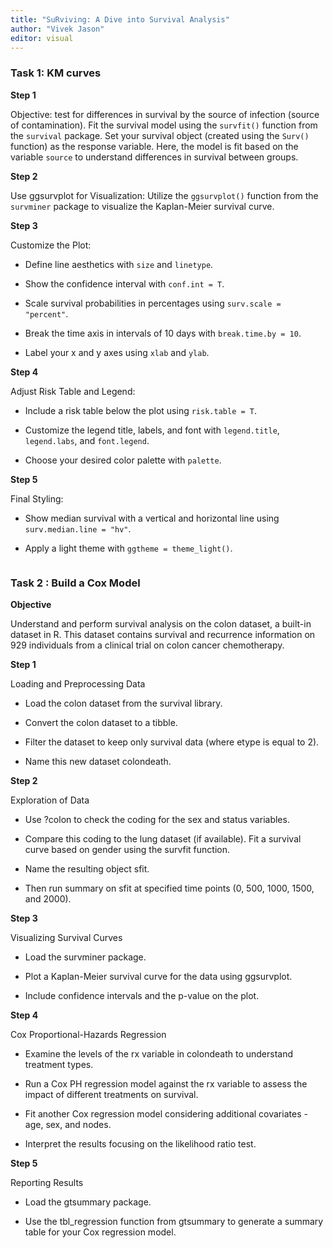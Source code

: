 ```yaml
---
title: "SuRviving: A Dive into Survival Analysis"
author: "Vivek Jason"
editor: visual
---
```


### Task 1: KM curves

**Step 1**

Objective: test for differences in survival by the source of infection (source of contamination). Fit the survival model using the `survfit()` function from the `survival` package. Set your survival object (created using the `Surv()` function) as the response variable. Here, the model is fit based on the variable `source` to understand differences in survival between groups.

**Step 2**

Use ggsurvplot for Visualization: Utilize the `ggsurvplot()` function from the `survminer` package to visualize the Kaplan-Meier survival curve.

**Step 3**

Customize the Plot:

-   Define line aesthetics with `size` and `linetype`.

-   Show the confidence interval with `conf.int = T`.

-   Scale survival probabilities in percentages using `surv.scale = "percent"`.

-   Break the time axis in intervals of 10 days with `break.time.by = 10`.

-   Label your x and y axes using `xlab` and `ylab`.

**Step 4**

Adjust Risk Table and Legend:

-   Include a risk table below the plot using `risk.table = T`.

-   Customize the legend title, labels, and font with `legend.title`, `legend.labs`, and `font.legend`.

-   Choose your desired color palette with `palette`.

**Step 5**

Final Styling:

-   Show median survival with a vertical and horizontal line using `surv.median.line = "hv"`.

-   Apply a light theme with `ggtheme = theme_light()`.

```r

```

### Task 2 : Build a Cox Model

**Objective**

Understand and perform survival analysis on the colon dataset, a built-in dataset in R. This dataset contains survival and recurrence information on 929 individuals from a clinical trial on colon cancer chemotherapy.

**Step 1**

Loading and Preprocessing Data

-   Load the colon dataset from the survival library.

-   Convert the colon dataset to a tibble.

-   Filter the dataset to keep only survival data (where etype is equal to 2).

-   Name this new dataset colondeath.

**Step 2**

Exploration of Data

-   Use ?colon to check the coding for the sex and status variables.

-   Compare this coding to the lung dataset (if available). Fit a survival curve based on gender using the survfit function.

-   Name the resulting object sfit.

-   Then run summary on sfit at specified time points (0, 500, 1000, 1500, and 2000).

**Step 3**

Visualizing Survival Curves

-   Load the survminer package.

-   Plot a Kaplan-Meier survival curve for the data using ggsurvplot.

-   Include confidence intervals and the p-value on the plot.

**Step 4**

Cox Proportional-Hazards Regression

-   Examine the levels of the rx variable in colondeath to understand treatment types.

-   Run a Cox PH regression model against the rx variable to assess the impact of different treatments on survival.

-   Fit another Cox regression model considering additional covariates - age, sex, and nodes.

-   Interpret the results focusing on the likelihood ratio test.

**Step 5**

Reporting Results

-   Load the gtsummary package.

-   Use the tbl_regression function from gtsummary to generate a summary table for your Cox regression model.

```r


```

